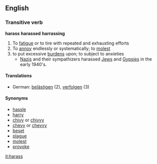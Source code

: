 ==English==
=== Transitive verb ===
'''harass''' '''harassed''' '''harrassing'''
# To [[fatigue]] or to tire with repeated and exhausting efforts
# To [[annoy]] endlessly or systematically; to [[molest]]
# to put excessive [[burden]]s upon; to subject to anxieties 
#* [[:w:Nazis|Nazis]] and their sympathizers harassed [[:w:Jews|Jews]] and [[:w:Gypsies|Gypsies]] in the early 1940's.
====Translations====
*German: [[belästigen]] (2), [[verfolgen]] (3)

==== Synonyms ====
*[[hassle]]
*[[harry]]
*[[chivy]] or [[chivvy]]
*[[chevy]] or [[chevvy]]
*[[beset]]
*[[plague]]
*[[molest]]
*[[provoke]]

[[it:harass]]